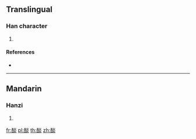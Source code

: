 {{character info/new}}
==Translingual==

===Han character===
{{Han char|rn=164|rad=酉|as=08|sn=15|four=|canj=MWFF}}

# {{defn|Han|sort=酉08}}

====References====
* {{Han ref|kx=1284.210|dkj=39903|dj=1784.140|hdz=63588.020|uh=9188|ud=37256}}

----

==Mandarin==

===Hanzi===
{{cmn-hanzi|pin=[[tán]] ([[tan2]])|wg=t'an<sup>2</sup>}}

# {{defn|lang=cmn|sort=酉08}}

[[fr:醈]]
[[pl:醈]]
[[th:醈]]
[[zh:醈]]